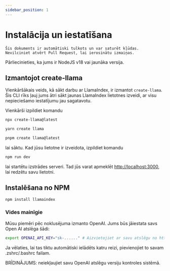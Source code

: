 ```yaml
---
sidebar_position: 1
---
```



# Instalācija un iestatīšana

```Šis dokuments ir automātiski tulkots un var saturēt kļūdas. Nevilciniet atvērt Pull Request, lai ierosinātu izmaiņas.```


Pārliecinieties, ka jums ir NodeJS v18 vai jaunāka versija.


## Izmantojot create-llama

Vienkāršākais veids, kā sākt darbu ar LlamaIndex, ir izmantot `create-llama`. Šis CLI rīks ļauj jums ātri sākt jaunas LlamaIndex lietotnes izveidi, ar visu nepieciešamo iestatījumu jau sagatavotu.

Vienkārši izpildiet komandu

<Tabs>
<TabItem value="1" label="npm" default>

```bash
npx create-llama@latest
```

</TabItem>
<TabItem value="2" label="Yarn">

```bash
yarn create llama
```

</TabItem>
<TabItem value="3" label="pnpm">

```bash
pnpm create llama@latest
```

</TabItem>
</Tabs>

lai sāktu. Kad jūsu lietotne ir izveidota, izpildiet komandu

```bash npm2yarn
npm run dev
```

lai startētu izstrādes serveri. Tad jūs varat apmeklēt [http://localhost:3000](http://localhost:3000), lai redzētu savu lietotni.
## Instalēšana no NPM

```bash npm2yarn
npm install llamaindex
```


### Vides mainīgie

Mūsu piemēri pēc noklusējuma izmanto OpenAI. Jums būs jāiestata savs Open AI atslēga šādi:

```bash
export OPENAI_API_KEY="sk-......" # Aizvietojiet ar savu atslēgu no https://platform.openai.com/account/api-keys
```

Ja vēlaties, lai tas tiktu automātiski ielādēts katru reizi, pievienojiet to savam .zshrc/.bashrc failam.

BRĪDINĀJUMS: neiekļaujiet savu OpenAI atslēgu versiju kontroles sistēmā.
